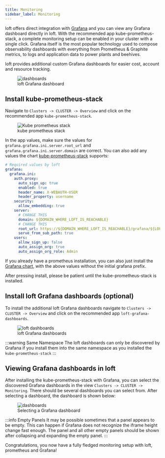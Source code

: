 ```yaml
---
title: Monitoring
sidebar_label: Monitoring
---
```


loft offers direct integration with [Grafana](https://grafana.com/) and you can view any Grafana dashboard directly in loft. With the recommended app kube-prometheus-stack, a complete monitoring setup can be enabled in your cluster with a single click.
Grafana itself is the most popular technology used to compose observability dashboards with everything from Prometheus & Graphite metrics, to logs and application data to power plants and beehives.

loft provides additional custom Grafana dashboards for easier cost, account and resource tracking.

<figure class="frame">
  <img src="/docs/media/ui/clusters/monitoring-loft-dashboards-view.png" alt="dashboards" />
  <figcaption>loft Grafana dashboard</figcaption>
</figure>

## Install kube-prometheus-stack

Navigate to `Clusters -> CLUSTER -> Overview` and click on the recommended app `kube-prometheus-stack`.

<figure class="frame">
  <img src="/docs/media/ui/clusters/monitoring-kube-prometheus-stack.png" alt="Kube prometheus stack" />
  <figcaption>kube prometheus stack</figcaption>
</figure>

In the app values, make sure the values for `grafana.grafana.ini.server.root_url` and `grafana.grafana.ini.server.domain` are correct. You can also add any values the chart [kube-prometheus-stack](https://github.com/prometheus-community/helm-charts/tree/main/charts/kube-prometheus-stack) supports:

```yaml
# Required values by loft
grafana:
  grafana.ini:
    auth.proxy:
      auto_sign_up: true
      enabled: true
      header_name: X-WEBAUTH-USER
      header_property: username
    security:
      allow_embedding: true
    server:
      # CHANGE THIS
      domain: ${DOMAIN_WHERE_LOFT_IS_REACHABLE}
      # CHANGE THIS
      root_url: https://${DOMAIN_WHERE_LOFT_IS_REACHABLE}/grafana/${LOFT_CLUSTER_NAME}/
      serve_from_sub_path: true
    users:
      allow_sign_up: false
      auto_assign_org: true
      auto_assign_org_role: Admin
```

If you already have a prometheus installation, you can also just install the [Grafana chart](https://github.com/grafana/helm-charts/tree/main/charts/grafana), with the above values without the initial grafana prefix.

After pressing install, please be patient until the kube-prometheus-stack is installed.

## Install loft Grafana dashboards (optional)

To install the additional loft Grafana dashboards navigate to `Clusters -> CLUSTER -> Overview` and click on the recommended app `loft-grafana-dashboards`.

<figure class="frame">
  <img src="/docs/media/ui/clusters/monitoring-loft-dashboards.png" alt="loft dashboards" />
  <figcaption>loft Grafana dashboards</figcaption>
</figure>

:::warning Same Namespace
The loft dashboards can only be discovered by Grafana if you install them into the same namespace as you installed the `kube-prometheus-stack`
:::

## Viewing Grafana dashboards in loft

After installing the kube-prometheus-stack with Grafana, you can select the discovered Grafana dashboards in the view `Clusters -> CLUSTER -> Monitoring`. There should be several dashboards you can select from. After selecting a dashboard, the dashboard is shown below:

<figure class="frame">
  <img src="/docs/media/ui/clusters/monitoring-dashboards.png" alt="dashboards" />
  <figcaption>Selecting a Grafana dashboard</figcaption>
</figure>

:::info Empty Panels
It may be possible sometimes that a panel appears to be empty. This can happen if Grafana does not recognize the iframe height change fast enough. The panel and all other empty panels should be shown after collapsing and expanding the empty panel.
:::

Congratulations, you now have a fully fledged monitoring setup with loft, prometheus and Grafana!
